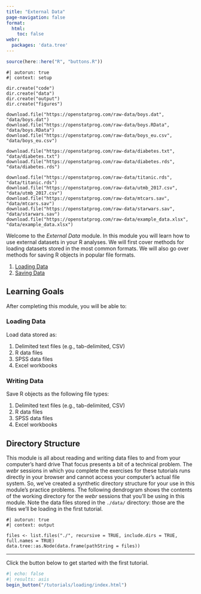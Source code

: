 ```yaml
---
title: "External Data"
page-navigation: false
format:
  html: 
    toc: false
webr:
  packages: 'data.tree'
---
```


```r
source(here::here("R", "buttons.R"))
```

```webr-r
#| autorun: true
#| context: setup

dir.create("code")
dir.create("data")
dir.create("output")
dir.create("figures")

download.file("https://openstatprog.com/raw-data/boys.dat", "data/boys.dat")
download.file("https://openstatprog.com/raw-data/boys.RData", "data/boys.RData")
download.file("https://openstatprog.com/raw-data/boys_eu.csv", "data/boys_eu.csv")

download.file("https://openstatprog.com/raw-data/diabetes.txt", "data/diabetes.txt")
download.file("https://openstatprog.com/raw-data/diabetes.rds", "data/diabetes.rds")

download.file("https://openstatprog.com/raw-data/titanic.rds", "data/titanic.rds")
download.file("https://openstatprog.com/raw-data/utmb_2017.csv", "data/utmb_2017.csv")
download.file("https://openstatprog.com/raw-data/mtcars.sav", "data/mtcars.sav")
download.file("https://openstatprog.com/raw-data/starwars.sav", "data/starwars.sav")
download.file("https://openstatprog.com/raw-data/example_data.xlsx", "data/example_data.xlsx")
```

Welcome to the *External Data* module. In this module you will learn how to use external datasets in your R analyses.
We will first cover methods for loading datasets stored in the most common formats. We will also go over methods for
saving R objects in popular file formats.

1. [Loading Data](/tutorials/loading/index.qmd)
1. [Saving Data](/tutorials/saving/index.qmd)

## Learning Goals

After completing this module, you will be able to:

### Loading Data

Load data stored as:

1. Delimited text files (e.g., tab-delimited, CSV)
1. R data files
1. SPSS data files
1. Excel workbooks

### Writing Data

Save R objects as the following file types:

1. Delimited text files (e.g., tab-delimited, CSV)
1. R data files
1. SPSS data files
1. Excel workbooks

## Directory Structure

This module is all about reading and writing data files to and from your computer's hard drive That focus presents a bit
of a technical problem. The *webr* sessions in which you complete the exercises for these tutorials runs directly in
your browser and cannot access your computer's actual file system. So, we've created a synthetic directory structure
for your use in this module's practice problems. The following dendrogram shows the contents of the working directory
for the *webr* sessions that you'll be using in this module. Note the data files stored in the `./data/` directory:
those are the files we'll be loading in the first tutorial.

```webr-r
#| autorun: true
#| context: output

files <- list.files("./", recursive = TRUE, include.dirs = TRUE, full.names = TRUE)
data.tree::as.Node(data.frame(pathString = files))
```

------------------------------------------------------------------------------------------------------------------------

Click the button below to get started with the first tutorial.

```r
#| echo: false
#| results: asis
begin_button("/tutorials/loading/index.html")
```
